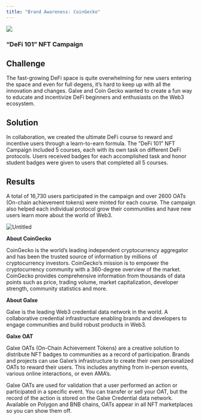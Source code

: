 ```yaml
---
title: "Brand Awareness: CoinGecko"
---
```


![](/images/case-studies/coingecko-case-study-banner-819945a9a1c61078cc4f9952950ed336.png)

### “DeFi 101” NFT Campaign[](#defi-101-nft-campaign "Direct link to heading")

## Challenge[](#challenge "Direct link to heading")

The fast-growing DeFi space is quite overwhelming for new users entering the space and even for full degens, it’s hard to keep up with all the innovation and changes. Galxe and Coin Gecko wanted to create a fun way to educate and incentivize DeFi beginners and enthusiasts on the Web3 ecosystem. 

## Solution[](#solution "Direct link to heading")

In collaboration, we created the ultimate DeFi course to reward and incentive users through a learn-to-earn formula. The “DeFi 101” NFT Campaign included 5 courses, each with its own task on different DeFi protocols. Users received badges for each accomplished task and honor student badges were given to users that completed all 5 courses. 

## Results[](#results "Direct link to heading")

A total of 16,730 users participated in the campaign and over 2600 OATs (On-chain achievement tokens) were minted for each course. The campaign also helped each individual protocol grow their communities and have new users learn more about the world of Web3.

![Untitled](/images/case-studies/coingecko-0072060ed7f0b727b33046b084ac3c21.gif)

**About CoinGecko**

CoinGecko is the world’s leading independent cryptocurrency aggregator and has been the trusted source of information by millions of cryptocurrency investors. CoinGecko’s mission is to empower the cryptocurrency community with a 360-degree overview of the market. CoinGecko provides comprehensive information from thousands of data points such as price, trading volume, market capitalization, developer strength, community statistics and more. 

**About Galxe**

Galxe is the leading Web3 credential data network in the world. A collaborative credential infrastructure enabling brands and developers to engage communities and build robust products in Web3.

**Galxe** **OAT**

Galxe OATs (On-Chain Achievement Tokens) are a creative solution to distribute NFT badges to communities as a record of participation. Brands and projects can use Galxe’s infrastructure to create their own personalized OATs to reward their users. This includes anything from in-person events, various online interactions, or even AMA’s.

Galxe OATs are used for validation that a user performed an action or participated in a specific event. You can transfer or sell your OAT, but the record of the action is stored on the Galxe Credential data network. Available on Polygon and BNB chains, OATs appear in all NFT marketplaces so you can show them off.